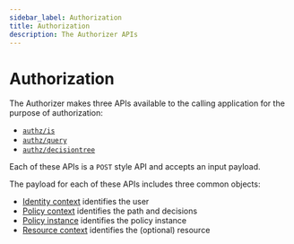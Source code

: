 ```yaml
---
sidebar_label: Authorization
title: Authorization
description: The Authorizer APIs
---
```


# Authorization

The Authorizer makes three APIs available to the calling application for the purpose of
authorization:

- [`authz/is`](is.mdx)
- [`authz/query`](query.mdx)
- [`authz/decisiontree`](decisiontree.mdx)

Each of these APIs is a `POST` style API and accepts an input payload.

The payload for each of these APIs includes three common objects:

- [Identity context](identity-context.mdx) identifies the user
- [Policy context](policy-context.mdx) identifies the path and decisions
- [Policy instance](policy-instance.mdx) identifies the policy instance
- [Resource context](resource-context.mdx) identifies the (optional) resource
